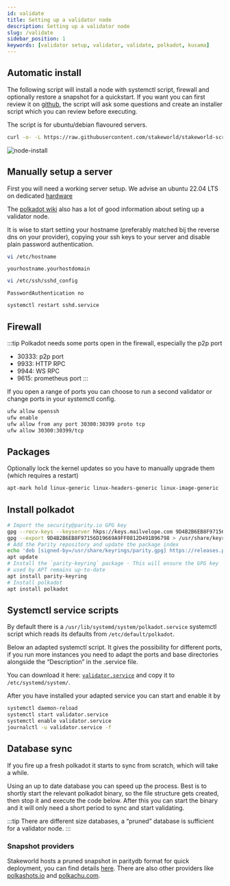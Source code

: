 ```yaml
---
id: validate
title: Setting up a validator node
description: Setting up a validator node
slug: /validate
sidebar_position: 1
keywords: [validator setup, validator, validate, polkadot, kusama]
---
```


## Automatic install

The following script will install a node with systemctl script, firewall and optionally restore a snapshot for a quickstart. If you want you can first review it on [github](https://github.com/stakeworld/stakeworld-scripts/blob/master/node-install.sh), the script will ask some questions and create an installer script which you can review before executing.

The script is for ubuntu/debian flavoured servers.

```bash
curl -o- -L https://raw.githubusercontent.com/stakeworld/stakeworld-scripts/master/node-install.sh | bash
```

![node-install](/img/node-install.gif)

## Manually setup a server

First you will need a working server setup. We advise an ubuntu 22.04 LTS on dedicated [hardware](./hardware)

The [polkadot wiki](https://wiki.polkadot.network/docs/maintain-guides-how-to-validate-kusama) also has a lot of good information about seting up a validator node. 

It is wise to start setting your hostname (preferably matched bij the reverse dns on your provider), copying your ssh keys to your server and disable plain password authentication.

```bash
vi /etc/hostname
```
`yourhostname.yourhostdomain`

```bash
vi /etc/ssh/sshd_config
```
`PasswordAuthentication no`
```bash
systemctl restart sshd.service
```

## Firewall

:::tip
Polkadot needs some ports open in the firewall, especially the p2p port
* 30333: p2p port
* 9933: HTTP RPC
* 9944: WS RPC
* 9615: prometheus port
:::

If you open a range of ports you can choose to run a second validator or change ports in your systemctl config.

```bash
ufw allow openssh
ufw enable
ufw allow from any port 30300:30399 proto tcp
ufw allow 30300:30399/tcp
```

## Packages

Optionally lock the kernel updates so you have to manually upgrade them (which requires a restart)

```bash
apt-mark hold linux-generic linux-headers-generic linux-image-generic
```

## Install polkadot

```bash
# Import the security@parity.io GPG key
gpg --recv-keys --keyserver hkps://keys.mailvelope.com 9D4B2B6EB8F97156D19669A9FF0812D491B96798
gpg --export 9D4B2B6EB8F97156D19669A9FF0812D491B96798 > /usr/share/keyrings/parity.gpg
# Add the Parity repository and update the package index
echo 'deb [signed-by=/usr/share/keyrings/parity.gpg] https://releases.parity.io/deb release main' > /etc/apt/sources.list.d/parity.list
apt update
# Install the `parity-keyring` package - This will ensure the GPG key
# used by APT remains up-to-date
apt install parity-keyring
# Install polkadot
apt install polkadot
```

## Systemctl service scripts

By default there is a `/usr/lib/systemd/system/polkadot.service` systemctl script which reads its defaults from `/etc/default/polkadot`.

Below an adapted systemctl script. It gives the possibility for different ports, if you run more instances you need to adapt the ports and base directories alongside the “Description” in the .service file.

You can download it here: [`validator.service`](/files/validator.service) and copy it to `/etc/systemd/system/`.

After you have installed your adapted service you can start and enable it by

```bash
systemctl daemon-reload
systemctl start validator.service
systemctl enable validator.service
journalctl -u validator.service -f
```

## Database sync

If you fire up a fresh polkadot it starts to sync from scratch, which will take a while.

Using an up to date database you can speed up the process. Best is to shortly start the relevant polkadot binary, so the file structure gets created, then stop it and execute the code below. After this you can start the binary and it will only need a short period to sync and start validating.

:::tip
There are different size databases, a “pruned” database is sufficient for a validator node.
:::

### Snapshot providers

Stakeworld hosts a pruned snapshot in paritydb format for quick deployment, you can find details [here](./snapshot). There are also other providers like [polkashots.io](https://polkashots.io/) and [polkachu.com](https://polkachu.com/snapshots).

